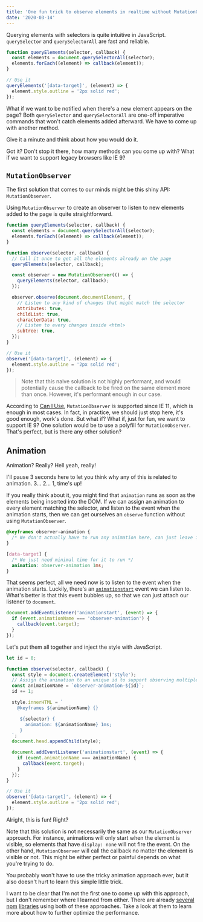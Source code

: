 ```yaml
---
title: 'One fun trick to observe elements in realtime without MutationObserver'
date: '2020-03-14'
---
```


Querying elements with selectors is quite intuitive in JavaScript. `querySelector` and `querySelectorAll` are fast and reliable.

```js codesandbox=observe-selector
function queryElements(selector, callback) {
  const elements = document.querySelectorAll(selector);
  elements.forEach((element) => callback(element));
}

// Use it
queryElements('[data-target]', (element) => {
  element.style.outline = '2px solid red';
});
```

What if we want to be notified when there's a new element appears on the page? Both `querySelector` and `querySelectorAll` are one-off imperative commands that won't catch elements added afterward. We have to come up with another method.

Give it a minute and think about how you would do it.

Got it? Don't stop it there, how many methods can you come up with? What if we want to support legacy browsers like IE 9?

## `MutationObserver`

The first solution that comes to our minds might be this shiny API: `MutationObserver`.

Using `MutationObserver` to create an observer to listen to new elements added to the page is quite straightforward.

```js codesandbox=observe-selector
function queryElements(selector, callback) {
  const elements = document.querySelectorAll(selector);
  elements.forEach((element) => callback(element));
}

function observe(selector, callback) {
  // Call it once to get all the elements already on the page
  queryElements(selector, callback);

  const observer = new MutationObserver(() => {
    queryElements(selector, callback);
  });

  observer.observe(document.documentElement, {
    // Listen to any kind of changes that might match the selector
    attributes: true,
    childList: true,
    characterData: true,
    // Listen to every changes inside <html>
    subtree: true,
  });
}

// Use it
observe('[data-target]', (element) => {
  element.style.outline = '2px solid red';
});
```

> Note that this naive solution is not highly performant, and would potentially cause the callback to be fired on the same element more than once. However, it's performant enough in our case.

According to [Can I Use](https://caniuse.com/#feat=mutationobserver), `MutationObserver` is supported since IE 11, which is enough in most cases. In fact, in practice, we should just stop here, it's good enough, work's done. But what if? What if, just for fun, we want to support IE 9? One solution would be to use a polyfill for `MutationObserver`. That's perfect, but is there any other solution?

## Animation

Animation? Really? Hell yeah, really!

I'll pause 3 seconds here to let you think why any of this is related to animation. 3... 2... 1, time's up!

If you really think about it, you might find that `animation` runs as soon as the elements being inserted into the DOM. If we can assign an animation to every element matching the selector, and listen to the event when the animation starts, then we can get ourselves an `observe` function without using `MutationObserver`.

```css
@keyframes observer-animation {
  /* We don't actually have to run any animation here, can just leave it blank */
}

[data-target] {
  /* We just need minimal time for it to run */
  animation: observer-animation 1ms;
}
```

That seems perfect, all we need now is to listen to the event when the animation starts. Luckily, there's an [`animationstart`](https://developer.mozilla.org/en-US/docs/Web/API/HTMLElement/animationstart_event) event we can listen to. What's better is that this event bubbles up, so that we can just attach our listener to `document`.

```js
document.addEventListener('animationstart', (event) => {
  if (event.animationName === 'observer-animation') {
    callback(event.target);
  }
});
```

Let's put them all together and inject the style with JavaScript.

```js codesandbox=observe-selector
let id = 0;

function observe(selector, callback) {
  const style = document.createElement('style');
  // Assign the animation to an unique id to support observing multiple selectors
  const animationName = `observer-animation-${id}`;
  id += 1;

  style.innerHTML = `
    @keyframes ${animationName} {}

     ${selector} {
       animation: ${animationName} 1ms;
     }
  `;
  document.head.appendChild(style);

  document.addEventListener('animationstart', (event) => {
    if (event.animationName === animationName) {
      callback(event.target);
    }
  });
}

// Use it
observe('[data-target]', (element) => {
  element.style.outline = '2px solid red';
});
```

Alright, this is fun! Right?

Note that this solution is not necessarily the same as our `MutationObserver` approach. For instance, animations will only start when the element is visible, so elements that have `display: none` will not fire the event. On the other hand, `MutationObserver` will call the callback no matter the element is visible or not. This might be either perfect or painful depends on what you're trying to do.

You probably won't have to use the tricky animation approach ever, but it also doesn't hurt to learn this simple little trick.

I want to be clear that I'm not the first one to come up with this approach, but I don't remember where I learned from either. There are already [several](https://github.com/josh/selector-observer) [npm](https://github.com/rkusa/selector-observer) [libraries](https://github.com/csuwildcat/SelectorListener) using both of these approaches. Take a look at them to learn more about how to further optimize the performance.
